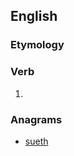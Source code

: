 ==English==

===Etymology===
{{suffix|en|use|eth}}

===Verb===
{{head|en|verb form}}

# {{en-archaic third-person singular of|use}}

===Anagrams===
* [[sueth#English|sueth]]
